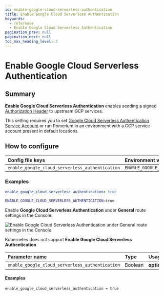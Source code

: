```yaml
---
id: enable-google-cloud-serverless-authentication
title: Enable Google Cloud Serverless Authentication
keywords:
  - reference
  - Enable Google Cloud Serverless Authentication
pagination_prev: null
pagination_next: null
toc_max_heading_level: 2
---
```



# Enable Google Cloud Serverless Authentication

## Summary

**Enable Google Cloud Serverless Authentication** enables sending a signed [Authorization Header](https://cloud.google.com/run/docs/authenticating/service-to-service) to upstream GCP services.

This setting requires you to set [Google Cloud Serverless Authentication Service Account](/docs/reference/google-cloud-serverless-authentication-service-account) or run Pomerium in an environment with a GCP service account present in default locations.

## How to configure

<Tabs>
<TabItem value="Core" label="Core">

| **Config file keys** | **Environment variables** | **Type** | **Default** |
| :-- | :-- | :-- | :-- |
| `enable_google_cloud_serverless_authentication` | `ENABLE_GOOGLE_CLOUD_SERVERLESS_AUTHENTICATION` | `boolean` | `false` |

### Examples

```yaml
enable_google_cloud_serverless_authentication: true
```

```bash
ENABLE_GOOGLE_CLOUD_SERVERLESS_AUTHENTICATION=true
```

</TabItem>
<TabItem value="Enterprise" label="Enterprise">

Enable **Google Cloud Serverless Authentication** under **General** route settings in the Console:

![Enable **Google Cloud Serverless Authentication** under **General** route settings in the Console](../img/routes/gcs-sa-auth/enable-gcs-authn.png)

</TabItem>
<TabItem value="Kubernetes" label="Kubernetes">

Kubernetes does not support **Enable Google Cloud Serverless Authentication**

</TabItem>
<TabItem value="Enterprise via Terraform" label="Enterprise via Terraform">

| **[Parameter name](https://registry.terraform.io/providers/pomerium/pomerium/latest/docs/resources/settings)** | **Type** | **Usage** | **Default** |
| :-- | :-- | :-- | :-- |
| `enable_google_cloud_serverless_authentication` | Boolean | **optional** | `false` |

#### Examples

```hcl
enable_google_cloud_serverless_authentication = true
```

</TabItem>
</Tabs>
